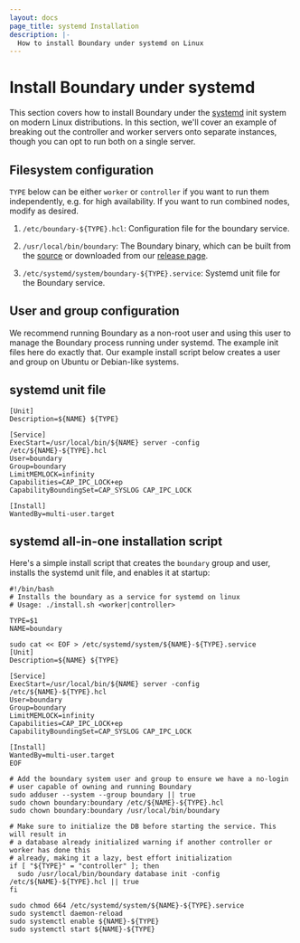 ```yaml
---
layout: docs
page_title: systemd Installation
description: |-
  How to install Boundary under systemd on Linux
---
```


# Install Boundary under systemd

This section covers how to install Boundary under the [systemd](https://systemd.io/) init system on modern Linux distributions. In this section, we'll cover an example of breaking out the controller and worker servers onto separate instances, though you can opt to run both on a single server.

## Filesystem configuration

`TYPE` below can be either `worker` or `controller` if you want to run them independently, e.g. for high availability. If you want to run combined nodes, modify as desired.

1. `/etc/boundary-${TYPE}.hcl`: Configuration file for the boundary service.

2. `/usr/local/bin/boundary`: The Boundary binary, which can be built from the [source](https://github.com/hashicorp/boundary) or downloaded from our [release page](/boundary/downloads).

3. `/etc/systemd/system/boundary-${TYPE}.service`: Systemd unit file for the Boundary service.

## User and group configuration

We recommend running Boundary as a non-root user and using this user to manage the Boundary process running under systemd. The example init files here do exactly that. Our example install script below creates a user and group on Ubuntu or Debian-like systems.

## systemd unit file

```
[Unit]
Description=${NAME} ${TYPE}

[Service]
ExecStart=/usr/local/bin/${NAME} server -config /etc/${NAME}-${TYPE}.hcl
User=boundary
Group=boundary
LimitMEMLOCK=infinity
Capabilities=CAP_IPC_LOCK+ep
CapabilityBoundingSet=CAP_SYSLOG CAP_IPC_LOCK

[Install]
WantedBy=multi-user.target
```

## systemd all-in-one installation script

Here's a simple install script that creates the `boundary` group and user, installs the
systemd unit file, and enables it at startup:

```
#!/bin/bash
# Installs the boundary as a service for systemd on linux
# Usage: ./install.sh <worker|controller>

TYPE=$1
NAME=boundary

sudo cat << EOF > /etc/systemd/system/${NAME}-${TYPE}.service
[Unit]
Description=${NAME} ${TYPE}

[Service]
ExecStart=/usr/local/bin/${NAME} server -config /etc/${NAME}-${TYPE}.hcl
User=boundary
Group=boundary
LimitMEMLOCK=infinity
Capabilities=CAP_IPC_LOCK+ep
CapabilityBoundingSet=CAP_SYSLOG CAP_IPC_LOCK

[Install]
WantedBy=multi-user.target
EOF

# Add the boundary system user and group to ensure we have a no-login
# user capable of owning and running Boundary
sudo adduser --system --group boundary || true
sudo chown boundary:boundary /etc/${NAME}-${TYPE}.hcl
sudo chown boundary:boundary /usr/local/bin/boundary

# Make sure to initialize the DB before starting the service. This will result in
# a database already initialized warning if another controller or worker has done this
# already, making it a lazy, best effort initialization
if [ "${TYPE}" = "controller" ]; then
  sudo /usr/local/bin/boundary database init -config /etc/${NAME}-${TYPE}.hcl || true
fi

sudo chmod 664 /etc/systemd/system/${NAME}-${TYPE}.service
sudo systemctl daemon-reload
sudo systemctl enable ${NAME}-${TYPE}
sudo systemctl start ${NAME}-${TYPE}
```
